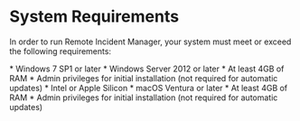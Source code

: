
# System Requirements

In order to run Remote Incident Manager, your system must meet or exceed the following requirements:

<Windows>
  * Windows 7 SP1 or later
  * Windows Server 2012 or later
  * At least 4GB of RAM
  * Admin privileges for initial installation (not required for automatic updates)
</Windows>

<MacOS>
  * Intel or Apple Silicon
  * macOS Ventura or later
  * At least 4GB of RAM
  * Admin privileges for initial installation (not required for automatic updates)
</MacOS>
